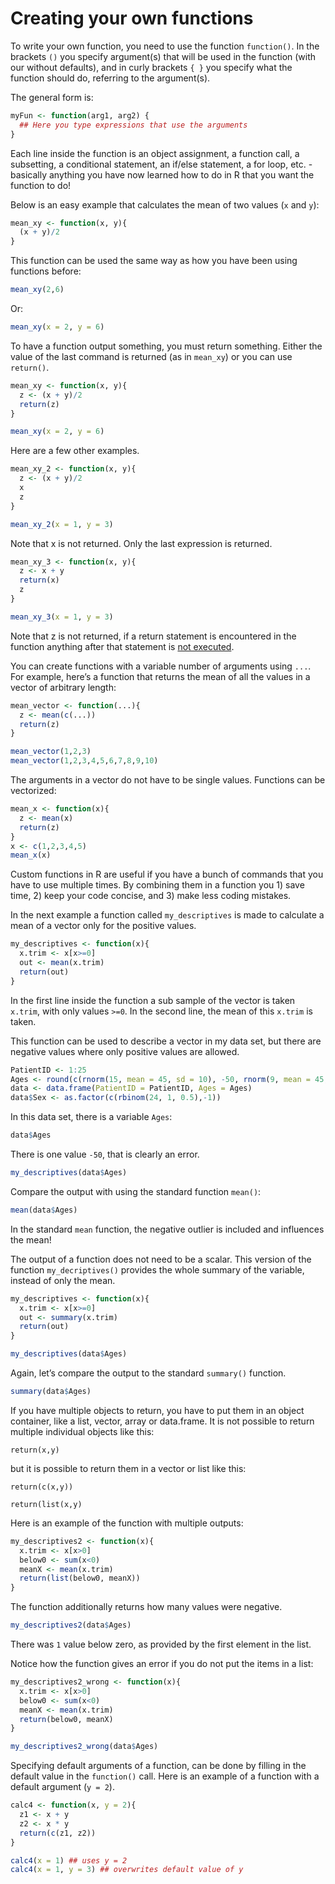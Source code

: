 # Creating your own functions

To write your own function, you need to use the function `function()`. In the brackets `()` you specify argument(s) that will be used in the function (with our without defaults), and in curly brackets `{ }` you specify what the function should do, referring to the argument(s).

The general form is:

```r
myFun <- function(arg1, arg2) {
  ## Here you type expressions that use the arguments
}
```

Each line inside the function is an object assignment, a function call, a subsetting, a conditional statement, an if/else statement, a for loop, etc. - basically anything you have now learned how to do in R that you want the function to do!

Below is an easy example that calculates the mean of two values (`x` and `y`):

```r
mean_xy <- function(x, y){
  (x + y)/2
}
```

This function can be used the same way as how you have been using functions before:

```r
mean_xy(2,6)
```
 
Or:

```r
mean_xy(x = 2, y = 6)
```


To have a function output something, you must return something.  Either the value of the last command is returned (as in `mean_xy`) or you can use `return()`.

```r
mean_xy <- function(x, y){
  z <- (x + y)/2
  return(z)
}

mean_xy(x = 2, y = 6)
```

Here are a few other examples.


```r
mean_xy_2 <- function(x, y){
  z <- (x + y)/2
  x
  z
}

mean_xy_2(x = 1, y = 3)
```

Note that x is not returned. Only the last expression is returned.

```r
mean_xy_3 <- function(x, y){
  z <- x + y 
  return(x)
  z
}

mean_xy_3(x = 1, y = 3)
```

Note that z is not returned, if a return statement is encountered in the function anything after that statement is [not executed]{.underline}.


You can create functions with a variable number of arguments using `...`. For example, here’s a function that returns the mean of all the values in a vector of arbitrary length:

```r
mean_vector <- function(...){ 
  z <- mean(c(...))
  return(z)
} 

mean_vector(1,2,3)
mean_vector(1,2,3,4,5,6,7,8,9,10) 
```

The arguments in a vector do not have to be single values. Functions can be vectorized:

```r
mean_x <- function(x){ 
  z <- mean(x)
  return(z)
} 
x <- c(1,2,3,4,5)
mean_x(x)

```


Custom functions in R are useful if you have a bunch of commands that you have to use multiple times. By combining them in a function you 1) save time, 2) keep your code concise, and 3) make less coding mistakes.

In the next example a function called `my_descriptives` is made to calculate a mean of a vector only for the positive values. 

```r
my_descriptives <- function(x){
  x.trim <- x[x>=0]
  out <- mean(x.trim)
  return(out)
}
```

In the first line inside the function a sub sample of the vector is taken `x.trim`, with only values `>=0`. In the second line, the mean of this `x.trim` is taken. 

This function can be used to describe a vector in my data set, but there are negative values where only positive values are allowed. 

```r
PatientID <- 1:25
Ages <- round(c(rnorm(15, mean = 45, sd = 10), -50, rnorm(9, mean = 45, sd = 10) ) )
data <- data.frame(PatientID = PatientID, Ages = Ages)
data$Sex <- as.factor(c(rbinom(24, 1, 0.5),-1))
```
 
In this data set, there is a variable `Ages`:

```r
data$Ages
```

There is one value `-50`, that is clearly an error.

```r
my_descriptives(data$Ages)
```

Compare the output with using the standard function `mean()`:

```r

mean(data$Ages)
```

In the standard `mean` function, the negative outlier is included and influences the mean!

The output of a function does not need to be a scalar. This version of the function `my_decriptives()` provides the whole summary of the variable, instead of only the mean.

```r
my_descriptives <- function(x){
  x.trim <- x[x>=0]
  out <- summary(x.trim)
  return(out)
}

```


```r
my_descriptives(data$Ages)

```

Again, let's compare the output to the standard `summary()` function.

```r
summary(data$Ages)
```


If you have multiple objects to return, you have to put them in an object container, like a list, vector, array or data.frame. It is not possible to return multiple individual objects like this:

`return(x,y)`

but it is possible to return them in a vector or list like this:

`return(c(x,y))`

`return(list(x,y)`

Here is an example of the function with multiple outputs:


```r
my_descriptives2 <- function(x){
  x.trim <- x[x>0]
  below0 <- sum(x<0)
  meanX <- mean(x.trim)
  return(list(below0, meanX))
}
```

The function additionally returns how many values were negative.

```r
my_descriptives2(data$Ages)
```

There was `1` value below zero, as provided by the first element in the list.

Notice how the function gives an error if you do not put the items in a list:

```r
my_descriptives2_wrong <- function(x){
  x.trim <- x[x>0]
  below0 <- sum(x<0)
  meanX <- mean(x.trim)
  return(below0, meanX)
}

my_descriptives2_wrong(data$Ages)
```


Specifying default arguments of a function, can be done by filling in the default value in the `function()` call. Here is an example of a function with a default argument (`y = 2`).

```r
calc4 <- function(x, y = 2){ 
  z1 <- x + y
  z2 <- x * y 
  return(c(z1, z2))
} 

calc4(x = 1) ## uses y = 2
calc4(x = 1, y = 3) ## overwrites default value of y
```

